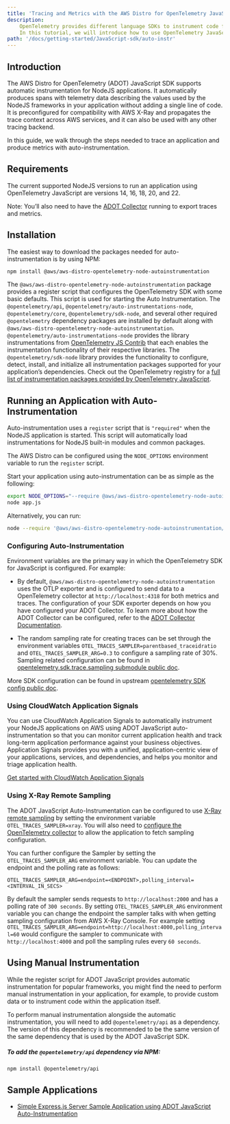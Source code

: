 ```yaml
---
title: 'Tracing and Metrics with the AWS Distro for OpenTelemetry JavaScript Auto-Instrumentation'
description:
    OpenTelemetry provides different language SDKs to instrument code for collecting telemetry data in the application.
    In this tutorial, we will introduce how to use OpenTelemetry JavaScript SDK for traces and metrics instrumentation in the application...
path: '/docs/getting-started/JavaScript-sdk/auto-instr'
---
```



## Introduction

The AWS Distro for OpenTelemetry (ADOT) JavaScript SDK supports automatic instrumentation for NodeJS applications. It automatically produces spans with telemetry data describing the values used by the NodeJS frameworks in your application without adding a single line of code. It is preconfigured for compatibility with AWS X-Ray and propagates the trace context across AWS services, and it can also be used with any other tracing backend.

In this guide, we walk through the steps needed to trace an application and produce metrics with auto-instrumentation.

<SectionSeparator />

## Requirements

The current supported NodeJS versions to run an application using OpenTelemetry JavaScript are versions 14, 16, 18, 20, and 22.

Note: You’ll also need to have the [ADOT Collector](https://aws-otel.github.io/docs/getting-started/collector) running to export traces and metrics.

<SectionSeparator />

## Installation

The easiest way to download the packages needed for auto-instrumentation is by using NPM:

```bash
npm install @aws/aws-distro-opentelemetry-node-autoinstrumentation
```

The `@aws/aws-distro-opentelemetry-node-autoinstrumentation` package provides a register script that configures the OpenTelemetry SDK with some basic defaults. This script is used for starting the Auto Instrumentation. The `@opentelemetry/api`, `@opentelemetry/auto-instrumentations-node`, `@opentelemetry/core`, `@opentelemetry/sdk-node`, and several other required `@opentelemetry` dependency packages are installed by default along with `@aws/aws-distro-opentelemetry-node-autoinstrumentation`. `@opentelemetry/auto-instrumentations-node` provides the library instrumentations from [OpenTelemetry JS Contrib](https://github.com/open-telemetry/opentelemetry-js-contrib/tree/main/metapackages/auto-instrumentations-node#supported-instrumentations) that each enables the instrumentation functionality of their respective libraries. The `@opentelemetry/sdk-node` library provides the functionality to configure, detect, install, and initialize all instrumentation packages supported for your application’s dependencies. Check out the OpenTelemetry registry for a [full list of instrumentation packages provided by OpenTelemetry JavaScript](https://opentelemetry.io/ecosystem/registry/?s=&component=instrumentation&language=js).

## Running an Application with Auto-Instrumentation

Auto-instrumentation uses a `register` script that is `"required"` when the NodeJS application is started. This script will automatically load instrumentations for NodeJS built-in modules and common packages.

The AWS Distro can be configured using the `NODE_OPTIONS` environment variable to run the `register` script.

Start your application using auto-instrumentation can be as simple as the following:

```bash
export NODE_OPTIONS="--require @aws/aws-distro-opentelemetry-node-autoinstrumentation/register"
node app.js
```

Alternatively, you can run:

```bash
node --require '@aws/aws-distro-opentelemetry-node-autoinstrumentation/register' app.js
```

### Configuring Auto-Instrumentation

Environment variables are the primary way in which the OpenTelemetry SDK for JavaScript is configured. For example:

* By default, `@aws/aws-distro-opentelemetry-node-autoinstrumentation` uses the OTLP exporter and is configured to send data to a OpenTelemetry collector at `http://localhost:4318` for both metrics and traces. The configuration of your SDK exporter depends on how you have configured your ADOT Collector. To learn more about how the ADOT Collector can be configured, refer to the [ADOT Collector Documentation](https://aws-otel.github.io/docs/getting-started/collector).

* The random sampling rate for creating traces can be set through the environment variables `OTEL_TRACES_SAMPLER=parentbased_traceidratio` and `OTEL_TRACES_SAMPLER_ARG=0.3` to configure a sampling rate of 30%. Sampling related configuration can be found in [opentelemetry.sdk.trace.sampling submodule public doc](https://opentelemetry-JavaScript.readthedocs.io/en/latest/sdk/trace.sampling.html).

More SDK configuration can be found in upstream [opentelemetry SDK config public doc](https://opentelemetry.io/docs/languages/sdk-configuration/).

### Using CloudWatch Application Signals

You can use CloudWatch Application Signals to automatically instrument your NodeJS applications on AWS using ADOT JavaScript auto-instrumentation so that you can monitor current application health and track long-term application performance against your business objectives. Application Signals provides you with a unified, application-centric view of your applications, services, and dependencies, and helps you monitor and triage application health.

[Get started with CloudWatch Application Signals](https://docs.aws.amazon.com/AmazonCloudWatch/latest/monitoring/CloudWatch-Application-Monitoring-Sections.html)

### Using X-Ray Remote Sampling

The ADOT JavaScript Auto-Instrumentation can be configured to use [X-Ray remote sampling](https://docs.aws.amazon.com/xray/latest/devguide/xray-console-sampling.html)
by setting the environment variable `OTEL_TRACES_SAMPLER=xray`. You will also need to [configure the OpenTelemetry collector](/docs/getting-started/remote-sampling)
to allow the application to fetch sampling configuration. 

You can further configure the Sampler by setting the `OTEL_TRACES_SAMPLER_ARG` environment variable. You can update the endpoint and the polling rate as follows:
```
OTEL_TRACES_SAMPLER_ARG=endpoint=<ENDPOINT>,polling_interval=<INTERVAL_IN_SECS>
``` 

By default the sampler sends requests to `http://localhost:2000` and has a polling rate of `300 seconds`. By setting `OTEL_TRACES_SAMPLER_ARG` 
environment variable you can change the endpoint the sampler talks with when getting sampling configuration from AWS X-Ray Console. For example setting 
`OTEL_TRACES_SAMPLER_ARG=endpoint=http://localhost:4000,polling_interval=60` would configure the sampler to communicate with `http://localhost:4000` and poll the sampling rules every `60 seconds`.

<SectionSeparator />

## Using Manual Instrumentation

While the register script for ADOT JavaScript provides automatic instrumentation for popular frameworks, you might find the need
to perform manual instrumentation in your application, for example, to provide custom data or to instrument
code within the application itself.

To perform manual instrumentation alongside the automatic instrumentation, you will need to add `@opentelemetry/api` as a dependency. The
version of this dependency is recommended to be the same version of the same dependency that is used by the ADOT JavaScript SDK.

##### To add the `@opentelemetry/api` dependency via NPM:
```bash
npm install @opentelemetry/api
```

<SectionSeparator />

## Sample Applications

* [Simple Express.js Server Sample Application using ADOT JavaScript Auto-Instrumentation](https://github.com/aws-observability/aws-otel-js-instrumentation/tree/main/sample-applications/simple-express-server)
